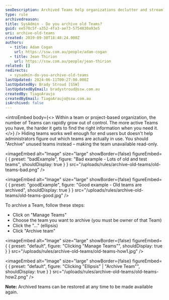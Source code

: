 ```yaml
---
seoDescription: Archived Teams help organizations declutter and streamline their Microsoft Teams experience by removing inactive or obsolete teams from view.
type: rule
archivedreason:
title: SysAdmin - Do you archive old Teams?
guid: ee570c5f-a352-4fa3-ae73-5754830a93e5
uri: archive-old-teams
created: 2019-09-30T18:48:24.000Z
authors:
  - title: Adam Cogan
    url: https://ssw.com.au/people/adam-cogan
  - title: Jean Thirion
    url: https://ssw.com.au/people/jean-thirion
related: []
redirects:
  - sysadmin-do-you-archive-old-teams
lastUpdated: 2024-06-11T00:27:00.000Z
lastUpdatedBy: Brady Stroud [SSW]
lastUpdatedByEmail: bradystroud@ssw.com.au
createdBy: TiagoAraujo
createdByEmail: TiagoAraujo@ssw.com.au
isArchived: false
---
```


<introEmbed
  body={<>
Within a team or project-based organization, the number of Teams can rapidly grow out of control. The more active Teams you have, the harder it gets to find the right information when you need it.
  </>}
/>
Hiding teams works well enough for end users but doesn't help administrators figure out which teams are actually in use. You should "Archive" unused teams instead – making the team unavailable read-only.

<imageEmbed
  alt="Image"
  size="large"
  showBorder={false}
  figureEmbed={ {
    preset: "badExample",
    figure: "Bad example - Lots of old and test teams",
    shouldDisplay: true
  } }
  src="/uploads/rules/archive-old-teams/old-teams-bad.png"
/>

<imageEmbed
  alt="Image"
  size="large"
  showBorder={false}
  figureEmbed={ {
    preset: "goodExample",
    figure: "Good example - Old teams are archived",
    shouldDisplay: true
  } }
  src="/uploads/rules/archive-old-teams/old-teams-good.jpg"
/>

To archive a Team, follow these steps:

* Click on "Manage Teams"
* Choose the team you want to archive (you must be owner of that Team)
* Click the "..." (ellipsis)
* Click "Archive team"


<imageEmbed
  alt="Image"
  size="large"
  showBorder={false}
  figureEmbed={ {
    preset: "default",
    figure: "Clicking \"Manage Teams\"",
    shouldDisplay: true
  } }
  src="/uploads/rules/archive-old-teams/old-teams-how1.jpg"
/>


<imageEmbed
  alt="Image"
  size="large"
  showBorder={false}
  figureEmbed={ {
    preset: "default",
    figure: "Clicking \"Ellipsis\" | \"Archive Team\"",
    shouldDisplay: true
  } }
  src="/uploads/rules/archive-old-teams/old-teams-how2.png"
/>

**Note:** Archived teams can be restored at any time to be made available again.
